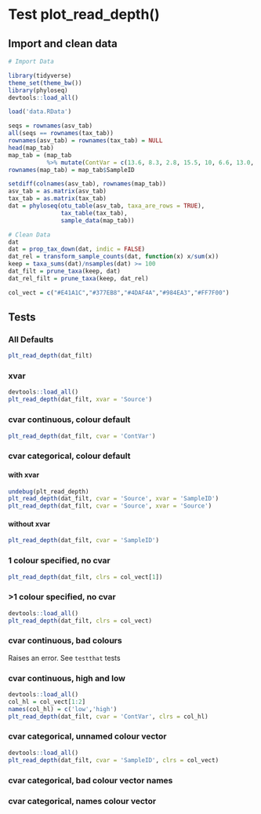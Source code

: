 Test plot_read_depth()
======================

## Import and clean data

```r
# Import Data

library(tidyverse)
theme_set(theme_bw())
library(phyloseq)
devtools::load_all()

load('data.RData')

seqs = rownames(asv_tab)
all(seqs == rownames(tax_tab))
rownames(asv_tab) = rownames(tax_tab) = NULL
head(map_tab)
map_tab = (map_tab
           %>% mutate(ContVar = c(13.6, 8.3, 2.8, 15.5, 10, 6.6, 13.0, 11.5)))
rownames(map_tab) = map_tab$SampleID

setdiff(colnames(asv_tab), rownames(map_tab))
asv_tab = as.matrix(asv_tab)
tax_tab = as.matrix(tax_tab)
dat = phyloseq(otu_table(asv_tab, taxa_are_rows = TRUE),
               tax_table(tax_tab),
               sample_data(map_tab))

# Clean Data
dat
dat = prop_tax_down(dat, indic = FALSE)
dat_rel = transform_sample_counts(dat, function(x) x/sum(x))
keep = taxa_sums(dat)/nsamples(dat) >= 100
dat_filt = prune_taxa(keep, dat)
dat_rel_filt = prune_taxa(keep, dat_rel)

col_vect = c("#E41A1C","#377EB8","#4DAF4A","#984EA3","#FF7F00")
```



## Tests

### All Defaults

```r
plt_read_depth(dat_filt)
```

### xvar

```r
devtools::load_all()
plt_read_depth(dat_filt, xvar = 'Source')
```

### cvar continuous, colour default

```r
plt_read_depth(dat_filt, cvar = 'ContVar')
```

### cvar categorical, colour default

#### with xvar

```r
undebug(plt_read_depth)
plt_read_depth(dat_filt, cvar = 'Source', xvar = 'SampleID')
plt_read_depth(dat_filt, cvar = 'Source', xvar = 'Source')
```

#### without xvar

```r
plt_read_depth(dat_filt, cvar = 'SampleID')
```


### 1 colour specified, no cvar

```r
plt_read_depth(dat_filt, clrs = col_vect[1])
```

### >1 colour specified, no cvar

```r
devtools::load_all()
plt_read_depth(dat_filt, clrs = col_vect)
```

### cvar continuous, bad colours

Raises an error. See `testthat` tests

### cvar continuous, high and low

```r
devtools::load_all()
col_hl = col_vect[1:2]
names(col_hl) = c('low','high')
plt_read_depth(dat_filt, cvar = 'ContVar', clrs = col_hl)
```

### cvar categorical, unnamed colour vector

```r
devtools::load_all()
plt_read_depth(dat_filt, cvar = 'SampleID', clrs = col_vect)
```

### cvar categorical, bad colour vector names

### cvar categorical, names colour vector
